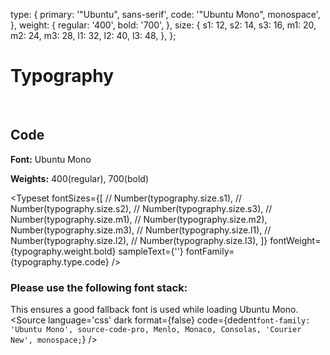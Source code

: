 <!-- Typography.stories.mdx -->


<Meta title="Typography/Code" />

  type: {
    primary: '"Ubuntu", sans-serif',
    code: '"Ubuntu Mono", monospace',
  },
  weight: {
    regular: '400',
    bold: '700',
  },
  size: {
    s1: 12,
    s2: 14,
    s3: 16,
    m1: 20,
    m2: 24,
    m3: 28,
    l1: 32,
    l2: 40,
    l3: 48,
  },
};



# Typography

<br />

## Code

**Font:** Ubuntu Mono

**Weights:** 400(regular), 700(bold)

<Typeset
  fontSizes={[
    // Number(typography.size.s1),
    // Number(typography.size.s2),
    // Number(typography.size.s3),
    // Number(typography.size.m1),
    // Number(typography.size.m2),
    Number(typography.size.m3),
    // Number(typography.size.l1),
    // Number(typography.size.l2),
    // Number(typography.size.l3),
  ]}
  fontWeight={typography.weight.bold}
  sampleText={'<html></html>'}
  fontFamily={typography.type.code}
/>

### Please use the following font stack:
This ensures a good fallback font is used while loading Ubuntu Mono.
<Source
  language='css'
  dark
  format={false}
  code={dedent`
    font-family: 'Ubuntu Mono', source-code-pro, Menlo, Monaco, Consolas, 'Courier New', monospace;
  `}
/>

